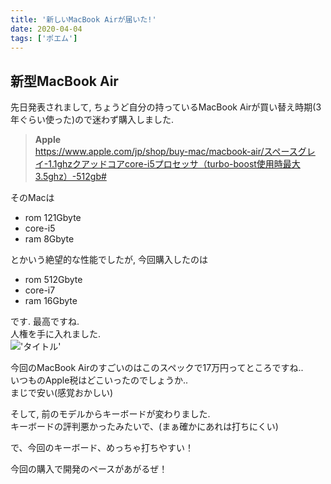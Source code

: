```yaml
---
title: '新しいMacBook Airが届いた!'
date: 2020-04-04
tags: ['ポエム']
---
```


## 新型MacBook Air

先日発表されまして, ちょうど自分の持っているMacBook Airが買い替え時期(3年ぐらい使った)ので迷わず購入しました.

> **Apple**\
> https://www.apple.com/jp/shop/buy-mac/macbook-air/スペースグレイ-1.1ghzクアッドコアcore-i5プロセッサ（turbo-boost使用時最大3.5ghz）-512gb#

そのMacは

- rom 121Gbyte
- core-i5
- ram 8Gbyte

とかいう絶望的な性能でしたが, 今回購入したのは

- rom 512Gbyte
- core-i7
- ram 16Gbyte

です. 最高ですね.\
人権を手に入れました.\
!['タイトル'](https://i.gyazo.com/f7fc6aebb02472c5c67a72b7eccc3a94.png)

今回のMacBook Airのすごいのはこのスペックで17万円ってところですね..\
いつものApple税はどこいったのでしょうか..\
まじで安い(感覚おかしい)

そして, 前のモデルからキーボードが変わりました.\
キーボードの評判悪かったみたいで、(まぁ確かにあれは打ちにくい)

で、今回のキーボード、めっちゃ打ちやすい！

今回の購入で開発のペースがあがるぜ！
